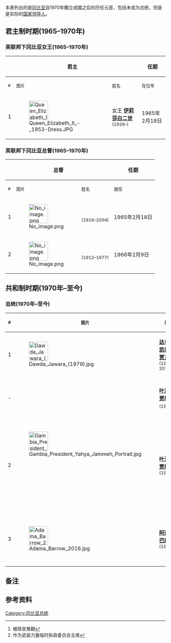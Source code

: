 本表列出的是[[冈比亚|冈比亚]]自1970年獨立成國之后的历任元首，包括未成为总统，但是是实际的[[国家领导人|国家领导人]]。

==君主制时期(1965–1970年)==
===英联邦下冈比亚女王(1965–1970年)===
{|class="wikitable"
|-
! colspan=3|君主
! colspan=2|任期
! rowspan=2|王室
! rowspan=2|[[冈比亚总理|总理]]
|-
! <small>#
! <small>图片
! <small>姓名
! <small>在位年	
! <small>卸任年
|-
! 1
| [[File:Queen_Elizabeth_II_-_1953-Dress.JPG|60px]]
| 女王 '''[[伊莉莎白二世|伊莉莎白二世]]'''<br><small>(1926–)</small>
| 1965年2月18日
| 1970年4月24日
| [[温莎王朝|温莎王朝]]
| [[达乌达·凯拉巴·贾瓦拉|达乌达·凯拉巴·贾瓦拉]]
|}
===英联邦下冈比亚总督(1965–1970年)===
{|class="wikitable"
|-
! colspan=3|总督
! colspan=2|任期
! rowspan=2|国家元首
! rowspan=2|总理
|-
! <small>#
! <small>图片
! <small>姓名
! <small>就任
! <small>卸任
|-
! 1
| [[File:No_image.png|60px]]
| '''{{le|約翰·沃伯頓·保羅|John Warburton Paul}}'''<br/><small>(1916–2004)</small>
| 1965年2月18日
| 1966年2月9日
| 伊莉莎白二世
| [[达乌达·凯拉巴·贾瓦拉|达乌达·凯拉巴·贾瓦拉]]
|-
! 2
| [[File:No_image.png|60px]]
| '''{{le|法里曼·馬馬迪·辛加特|Farimang Mamadi Singateh}}'''<br/><small>(1912–1977)</small>
| 1966年2月9日
| 1970年4月24日
| 伊莉莎白二世
| 达乌达·凯拉巴·贾瓦拉
|}

==共和制时期(1970年–至今)==
===总统(1970年–至今)===
{|class="wikitable"
|-
! <small>#
! <small>图片
! <small>姓名
! <small>就任
! <small>卸任
! <small>政党
|-
! 1
| [[File:Dawda_Jawara_(1979).jpg|60px]]
| '''[[达乌达·凯拉巴·贾瓦拉|达乌达·凯拉巴·贾瓦拉]]'''<br><small>(1924–2019)</small>
| 1970年4月24日
| 1994年7月22日<ref>被政变推翻</ref>
| [[人民进步党_(冈比亚)|人民进步党]]
|-
! -
|rowspan=2|[[File:Gambia_President_Yahya_Jammeh_Portrait.jpg|60px]]
| '''[[叶海亚·贾梅|叶海亚·贾梅]]'''<br><small>(1965–)</small><ref>作为武装力量临时执政委员会主席</ref>
| 1994年7月22日
| 1996年9月18日
| [[冈比亚軍事|军人]]
|-
! 2
| '''[[叶海亚·贾梅|叶海亚·贾梅]]'''<br><small>(1965–)</small>
| 1996年9月18日<br>（自2017年1月19日後有爭議）
| 2017年1月21日 
| [[爱国调整与建设联盟|爱国调整与建设联盟]]
|-
! 3
| [[File:Adama_Barrow_2016.jpg|60px]]
| '''[[阿達馬·巴羅|阿達馬·巴羅]]'''<br><small>(1965–)</small>
| 2017年1月19日
| 现任
| 无 (2017–2019)<br> 国家人民党 (2019–)
|}

== 备注 ==
<references />
== 参考资料 ==
{{cite web | language = zh-cn | publisher = 中国外交部 | title =冈比亚国家概况| url =http://www.mfa.gov.cn/chn/gxh/cgb/zcgmzysx/fz/1206_12/1207/t9419.htm| date = 2010-5- | accessdate = 2011-02-16 }}
{{reflist}}

{{冈比亚总统}}
{{非洲国家元首}}
{{英联邦王国和自治领君主代表}}
[[Category:冈比亚总统|Category:冈比亚总统]]